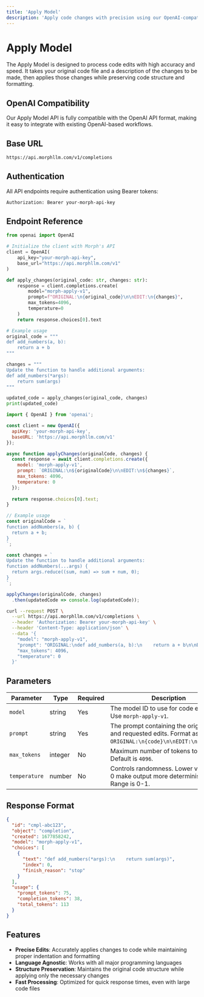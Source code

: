 ```yaml
---
title: 'Apply Model'
description: 'Apply code changes with precision using our OpenAI-compatible API'
---
```


# Apply Model

The Apply Model is designed to process code edits with high accuracy and speed. It takes your original code file and a description of the changes to be made, then applies those changes while preserving code structure and formatting.

## OpenAI Compatibility

Our Apply Model API is fully compatible with the OpenAI API format, making it easy to integrate with existing OpenAI-based workflows.

## Base URL

```bash
https://api.morphllm.com/v1/completions
```

## Authentication

All API endpoints require authentication using Bearer tokens:

```bash
Authorization: Bearer your-morph-api-key
```

## Endpoint Reference

<CodeGroup>

```python Python
from openai import OpenAI

# Initialize the client with Morph's API
client = OpenAI(
    api_key="your-morph-api-key",
    base_url="https://api.morphllm.com/v1"
)

def apply_changes(original_code: str, changes: str):
    response = client.completions.create(
        model="morph-apply-v1",
        prompt=f"ORIGINAL:\n{original_code}\n\nEDIT:\n{changes}",
        max_tokens=4096,
        temperature=0
    )
    return response.choices[0].text

# Example usage
original_code = """
def add_numbers(a, b):
    return a + b
"""

changes = """
Update the function to handle additional arguments:
def add_numbers(*args):
    return sum(args)
"""

updated_code = apply_changes(original_code, changes)
print(updated_code)
```

```javascript JavaScript
import { OpenAI } from 'openai';

const client = new OpenAI({
  apiKey: 'your-morph-api-key',
  baseURL: 'https://api.morphllm.com/v1'
});

async function applyChanges(originalCode, changes) {
  const response = await client.completions.create({
    model: 'morph-apply-v1',
    prompt: `ORIGINAL:\n${originalCode}\n\nEDIT:\n${changes}`,
    max_tokens: 4096,
    temperature: 0
  });
  
  return response.choices[0].text;
}

// Example usage
const originalCode = `
function addNumbers(a, b) {
  return a + b;
}
`;

const changes = `
Update the function to handle additional arguments:
function addNumbers(...args) {
  return args.reduce((sum, num) => sum + num, 0);
}
`;

applyChanges(originalCode, changes)
  .then(updatedCode => console.log(updatedCode));
```

```bash cURL
curl --request POST \
  --url https://api.morphllm.com/v1/completions \
  --header 'Authorization: Bearer your-morph-api-key' \
  --header 'Content-Type: application/json' \
  --data '{
    "model": "morph-apply-v1",
    "prompt": "ORIGINAL:\ndef add_numbers(a, b):\n    return a + b\n\nEDIT:\nUpdate the function to handle additional arguments:\ndef add_numbers(*args):\n    return sum(args)",
    "max_tokens": 4096,
    "temperature": 0
  }'
```

</CodeGroup>

## Parameters

| Parameter | Type | Required | Description |
| --------- | ---- | -------- | ----------- |
| `model` | string | Yes | The model ID to use for code editing. Use `morph-apply-v1`. |
| `prompt` | string | Yes | The prompt containing the original code and requested edits. Format as `ORIGINAL:\n{code}\n\nEDIT:\n{changes}`. |
| `max_tokens` | integer | No | Maximum number of tokens to generate. Default is `4096`. |
| `temperature` | number | No | Controls randomness. Lower values like 0 make output more deterministic. Range is 0-1. |

## Response Format

```json
{
  "id": "cmpl-abc123",
  "object": "completion",
  "created": 1677858242,
  "model": "morph-apply-v1",
  "choices": [
    {
      "text": "def add_numbers(*args):\n    return sum(args)",
      "index": 0,
      "finish_reason": "stop"
    }
  ],
  "usage": {
    "prompt_tokens": 75,
    "completion_tokens": 38,
    "total_tokens": 113
  }
}
```

## Features

- **Precise Edits**: Accurately applies changes to code while maintaining proper indentation and formatting
- **Language Agnostic**: Works with all major programming languages
- **Structure Preservation**: Maintains the original code structure while applying only the necessary changes
- **Fast Processing**: Optimized for quick response times, even with large code files

